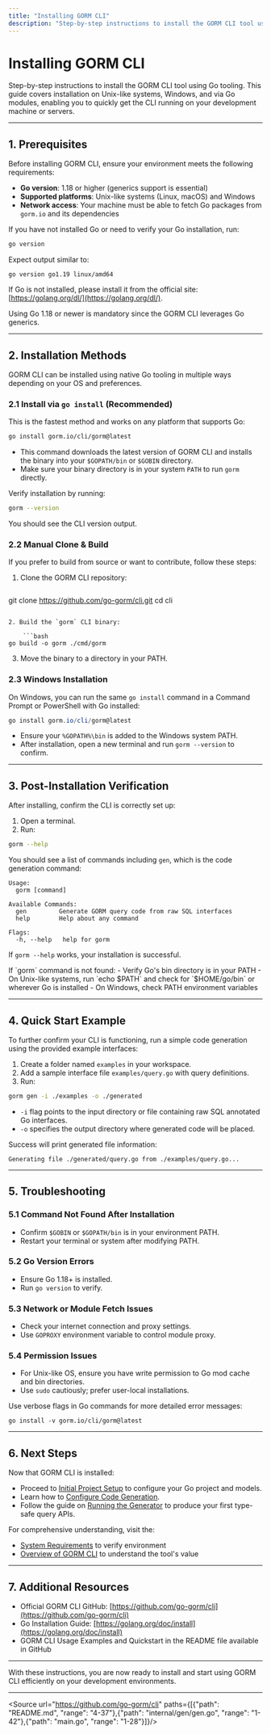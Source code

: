 ```yaml
---
title: "Installing GORM CLI"
description: "Step-by-step instructions to install the GORM CLI tool using Go tooling. Includes installation on Unix-like systems, Windows, and via Go modules, so you can quickly get the CLI running on your development machine or servers."
---
```


# Installing GORM CLI

Step-by-step instructions to install the GORM CLI tool using Go tooling. This guide covers installation on Unix-like systems, Windows, and via Go modules, enabling you to quickly get the CLI running on your development machine or servers.

---

## 1. Prerequisites

Before installing GORM CLI, ensure your environment meets the following requirements:

- **Go version**: 1.18 or higher (generics support is essential)
- **Supported platforms**: Unix-like systems (Linux, macOS) and Windows
- **Network access**: Your machine must be able to fetch Go packages from `gorm.io` and its dependencies

If you have not installed Go or need to verify your Go installation, run:

```bash
go version
```

Expect output similar to:

```
go version go1.19 linux/amd64
```

If Go is not installed, please install it from the official site: [https://golang.org/dl/](https://golang.org/dl/).

<Tip>
Using Go 1.18 or newer is mandatory since the GORM CLI leverages Go generics.
</Tip>

---

## 2. Installation Methods

GORM CLI can be installed using native Go tooling in multiple ways depending on your OS and preferences.

### 2.1 Install via `go install` (Recommended)

This is the fastest method and works on any platform that supports Go:

```bash
go install gorm.io/cli/gorm@latest
```

- This command downloads the latest version of GORM CLI and installs the binary into your `$GOPATH/bin` or `$GOBIN` directory.
- Make sure your binary directory is in your system `PATH` to run `gorm` directly.

<Check>
Verify installation by running:

```bash
gorm --version
```

You should see the CLI version output.
</Check>

### 2.2 Manual Clone & Build

If you prefer to build from source or want to contribute, follow these steps:

1. Clone the GORM CLI repository:

    ```bash
git clone https://github.com/go-gorm/cli.git
cd cli
```

2. Build the `gorm` CLI binary:

    ```bash
go build -o gorm ./cmd/gorm
```

3. Move the binary to a directory in your PATH.

### 2.3 Windows Installation

On Windows, you can run the same `go install` command in a Command Prompt or PowerShell with Go installed:

```powershell
go install gorm.io/cli/gorm@latest
```

- Ensure your `%GOPATH%\bin` is added to the Windows system PATH.
- After installation, open a new terminal and run `gorm --version` to confirm.

---

## 3. Post-Installation Verification

After installing, confirm the CLI is correctly set up:

1. Open a terminal.
2. Run:

```bash
gorm --help
```

You should see a list of commands including `gen`, which is the code generation command:

```
Usage:
  gorm [command]

Available Commands:
  gen         Generate GORM query code from raw SQL interfaces
  help        Help about any command

Flags:
  -h, --help   help for gorm
```

If `gorm --help` works, your installation is successful.

<Warning>
If `gorm` command is not found:
- Verify Go's bin directory is in your PATH
- On Unix-like systems, run `echo $PATH` and check for `$HOME/go/bin` or wherever Go is installed
- On Windows, check PATH environment variables
</Warning>

---

## 4. Quick Start Example

To further confirm your CLI is functioning, run a simple code generation using the provided example interfaces:

1. Create a folder named `examples` in your workspace.
2. Add a sample interface file `examples/query.go` with query definitions.
3. Run:

```bash
gorm gen -i ./examples -o ./generated
```

- `-i` flag points to the input directory or file containing raw SQL annotated Go interfaces.
- `-o` specifies the output directory where generated code will be placed.

Success will print generated file information:

```
Generating file ./generated/query.go from ./examples/query.go...
```

---

## 5. Troubleshooting

### 5.1 Command Not Found After Installation

- Confirm `$GOBIN` or `$GOPATH/bin` is in your environment PATH.
- Restart your terminal or system after modifying PATH.

### 5.2 Go Version Errors

- Ensure Go 1.18+ is installed.
- Run `go version` to verify.

### 5.3 Network or Module Fetch Issues

- Check your internet connection and proxy settings.
- Use `GOPROXY` environment variable to control module proxy.

### 5.4 Permission Issues

- For Unix-like OS, ensure you have write permission to Go mod cache and bin directories.
- Use `sudo` cautiously; prefer user-local installations.

<Tip>
Use verbose flags in Go commands for more detailed error messages:

```
go install -v gorm.io/cli/gorm@latest
```
</Tip>

---

## 6. Next Steps

Now that GORM CLI is installed:

- Proceed to [Initial Project Setup](/getting-started/configuration-quickstart/initial-project-setup) to configure your Go project and models.
- Learn how to [Configure Code Generation](/getting-started/configuration-quickstart/configuring-generation).
- Follow the guide on [Running the Generator](/getting-started/configuration-quickstart/running-the-generator) to produce your first type-safe query APIs.

For comprehensive understanding, visit the:

- [System Requirements](/getting-started/prerequisites-installation/system-requirements) to verify environment
- [Overview of GORM CLI](/overview/intro-value/what-is-gorm-cli) to understand the tool's value

---

## 7. Additional Resources

- Official GORM CLI GitHub: [https://github.com/go-gorm/cli](https://github.com/go-gorm/cli)
- Go Installation Guide: [https://golang.org/doc/install](https://golang.org/doc/install)
- GORM CLI Usage Examples and Quickstart in the README file available in GitHub

---

With these instructions, you are now ready to install and start using GORM CLI efficiently on your development environments.


---

<Source url="https://github.com/go-gorm/cli" paths={[{"path": "README.md", "range": "4-37"},{"path": "internal/gen/gen.go", "range": "1-42"},{"path": "main.go", "range": "1-28"}]}/>
